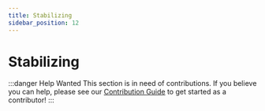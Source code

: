 ```yaml
---
title: Stabilizing
sidebar_position: 12
---
```


# Stabilizing

:::danger Help Wanted
This section is in need of contributions. If you believe you can help, please see our [Contribution Guide](../contribution-guide.mdx) to get started as a contributor!
:::
